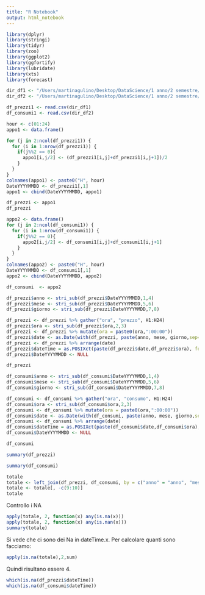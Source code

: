 ```yaml
---
title: "R Notebook"
output: html_notebook
---
```



```r
library(dplyr)
library(stringi)
library(tidyr)
library(zoo)
library(ggplot2)
library(ggfortify)
library(lubridate)
library(xts)
library(forecast)
```

```r
dir_df1 <- "/Users/martinagulino/Desktop/DataScience/1 anno/2 semestre/DataScience Lab/Progetto/ElData/UKPX_1215_Price_byhour.csv"
dir_df2 <- "/Users/martinagulino/Desktop/DataScience/1 anno/2 semestre/DataScience Lab/Progetto/ElData/UKPX_1215_Loads_byhour.csv"

df_prezzi1 <- read.csv(dir_df1)
df_consumi1 <- read.csv(dir_df2)
```


```r
hour <- c(01:24)
appo1 <- data.frame()

for (j in 2:ncol(df_prezzi1)) {
  for (i in 1:nrow(df_prezzi1)) {
    if(j%%2 == 0){
      appo1[i,j/2] <- (df_prezzi1[i,j]+df_prezzi1[i,j+1])/2
    }
  }
}
colnames(appo1) <- paste0("H", hour)
DateYYYYMMDD <- df_prezzi1[,1]
appo1 <- cbind(DateYYYYMMDD, appo1)

df_prezzi <- appo1
df_prezzi
```


```r
appo2 <- data.frame()
for (j in 2:ncol(df_consumi1)) {
  for (i in 1:nrow(df_consumi1)) {
    if(j%%2 == 0){
      appo2[i,j/2] <- df_consumi1[i,j]+df_consumi1[i,j+1]
    }
  }
}  
colnames(appo2) <- paste0("H", hour)
DateYYYYMMDD <- df_consumi1[,1]
appo2 <- cbind(DateYYYYMMDD, appo2)

df_consumi  <- appo2
```


```r
df_prezzi$anno <- stri_sub(df_prezzi$DateYYYYMMDD,1,4)
df_prezzi$mese <- stri_sub(df_prezzi$DateYYYYMMDD,5,6)
df_prezzi$giorno <- stri_sub(df_prezzi$DateYYYYMMDD,7,8)
```

```r
df_prezzi <- df_prezzi %>% gather("ora", "prezzo", H1:H24)
df_prezzi$ora <- stri_sub(df_prezzi$ora,2,3)
df_prezzi <- df_prezzi %>% mutate(ora = paste0(ora,":00:00"))
df_prezzi$date <- as.Date(with(df_prezzi, paste(anno, mese, giorno,sep="-")), "%Y-%m-%d")
df_prezzi <- df_prezzi %>% arrange(date)
df_prezzi$dateTime = as.POSIXct(paste(df_prezzi$date,df_prezzi$ora), format="%Y-%m-%d %H:%M:%S")
df_prezzi$DateYYYYMMDD <- NULL
```

```r
df_prezzi
```

```r
df_consumi$anno <- stri_sub(df_consumi$DateYYYYMMDD,1,4)
df_consumi$mese <- stri_sub(df_consumi$DateYYYYMMDD,5,6)
df_consumi$giorno <- stri_sub(df_consumi$DateYYYYMMDD,7,8)

df_consumi <- df_consumi %>% gather("ora", "consumo", H1:H24)
df_consumi$ora <- stri_sub(df_consumi$ora,2,3)
df_consumi <- df_consumi %>% mutate(ora = paste0(ora,":00:00"))
df_consumi$date <- as.Date(with(df_consumi, paste(anno, mese, giorno,sep="-")), "%Y-%m-%d")
df_consumi <- df_consumi %>% arrange(date)
df_consumi$dateTime = as.POSIXct(paste(df_consumi$date,df_consumi$ora), format="%Y-%m-%d %H:%M:%S")
df_consumi$DateYYYYMMDD <- NULL
```

```r
df_consumi
```
```r
summary(df_prezzi)
```

```r
summary(df_consumi)
```


```r
totale
totale <- left_join(df_prezzi, df_consumi, by = c("anno" = "anno", "mese" = "mese", "giorno"="giorno", "ora"="ora"))
totale <- totale[, -c(9:10)]
totale
```
Controllo i NA
```r
apply(totale, 2, function(x) any(is.na(x)))
apply(totale, 2, function(x) any(is.nan(x)))
summary(totale)
```
Si vede che ci sono dei Na in dateTime.x. Per calcolare quanti sono facciamo:
```r
apply(is.na(totale),2,sum)
```
Quindi risultano essere 4. 
```r
which(is.na(df_prezzi$dateTime))
which(is.na(df_consumi$dateTime))
```
